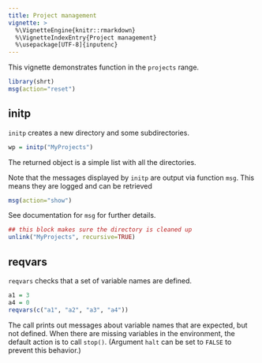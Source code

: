 ```yaml
---
title: Project management
vignette: >
  %\VignetteEngine{knitr::rmarkdown}
  %\VignetteIndexEntry{Project management}
  %\usepackage[UTF-8]{inputenc}
---
```



This vignette demonstrates function in the `projects` range.

```r
library(shrt)
msg(action="reset")
```




## initp

`initp` creates a new directory and some subdirectories. 

```r
wp = initp("MyProjects")
```

The returned object is a simple list with all the directories.

Note that the messages displayed by `initp` are output via function `msg`.
This means they are logged and can be retrieved

```r
msg(action="show")
```

See documentation for `msg` for further details. 

```r
## this block makes sure the directory is cleaned up
unlink("MyProjects", recursive=TRUE)
```




## reqvars

`reqvars` checks that a set of variable names are defined.

```r
a1 = 3
a4 = 0
reqvars(c("a1", "a2", "a3", "a4"))
```

The call prints out messages about variable names that are expected, but
not defined. When there are missing variables in the environment, the
default action is to call `stop()`. (Argument `halt` can be set to `FALSE`
to prevent this behavior.)


